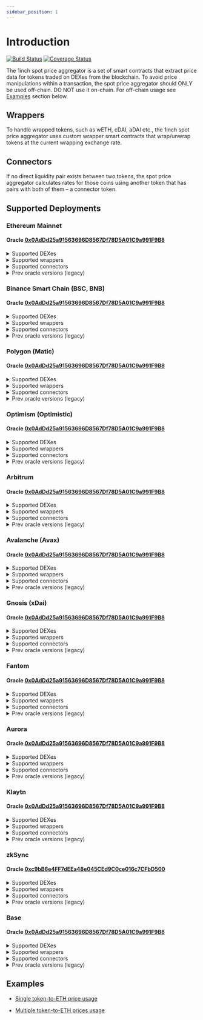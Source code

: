 ```yaml
---
sidebar_position: 1
---
```


# Introduction

[![Build Status](https://github.com/1inch/spot-price-aggregator/actions/workflows/test.yml/badge.svg)](https://github.com/1inch/spot-price-aggregator/actions)
[![Coverage Status](https://codecov.io/gh/1inch/spot-price-aggregator/branch/master/graph/badge.svg?token=6V7609YJ1Q)](https://codecov.io/gh/1inch/spot-price-aggregator)

The 1inch spot price aggregator is a set of smart contracts that extract price data for tokens traded on DEXes from the blockchain. To avoid price manipulations within a transaction, the spot price aggregator should ONLY be used off-chain. DO NOT use it on-chain. For off-chain usage see [Examples](#examples) section below.

## Wrappers

To handle wrapped tokens, such as wETH, cDAI, aDAI etc., the 1inch spot price aggregator uses custom wrapper smart contracts that wrap/unwrap tokens at the current wrapping exchange rate. 

## Connectors

If no direct liquidity pair exists between two tokens, the spot price aggregator calculates rates for those coins using another token that has pairs with both of them – a connector token.

## Supported Deployments

### Ethereum Mainnet

#### Oracle [0x0AdDd25a91563696D8567Df78D5A01C9a991F9B8](https://etherscan.io/address/0x0AdDd25a91563696D8567Df78D5A01C9a991F9B8)

<details><summary>Supported DEXes</summary>

   * Chainlink - [0x8606321723D9cA7db708A8b12DAd0A8a83f2F3bD](https://etherscan.io/address/0x8606321723D9cA7db708A8b12DAd0A8a83f2F3bD)
   * KyberDMM - [0xE2d0e58302d03F703BD3c5EC2899F4e1af65E18c](https://etherscan.io/address/0xE2d0e58302d03F703BD3c5EC2899F4e1af65E18c)
   * Mooniswap - [0x5F6a6428756CfAF96584286Ef9f7411621196f3A](https://etherscan.io/address/0x5F6a6428756CfAF96584286Ef9f7411621196f3A)
   * Synthetix - [0xb7EF687B322910f3315F91f9F4B9b4B77219ddb4](https://etherscan.io/address/0xb7EF687B322910f3315F91f9F4B9b4B77219ddb4)
   * Uniswap - [0xAdF7CC69626eB6F03F4F613832C84Cf62586A6Bb](https://etherscan.io/address/0xAdF7CC69626eB6F03F4F613832C84Cf62586A6Bb)
   * Equalizer - [0xEBA383DA9FCe0Ea0acB59A185A73D48dC089c73F](https://etherscan.io/address/0xEBA383DA9FCe0Ea0acB59A185A73D48dC089c73F)
   * ShibaSwap - [0x0fE8bD9CB73ADC66561330B648a8fC62b4F58943](https://etherscan.io/address/0x0fE8bD9CB73ADC66561330B648a8fC62b4F58943)
   * SushiSwap - [0x2A45d538f460DDBEeA3a899b0674dA3DFE318faa](https://etherscan.io/address/0x2A45d538f460DDBEeA3a899b0674dA3DFE318faa)
   * UniswapV2 - [0xA21E47477DE9BbcDC962ee18a5E7D339c5a16D28](https://etherscan.io/address/0xA21E47477DE9BbcDC962ee18a5E7D339c5a16D28)
   * UniswapV3 - [0xE85B42805e046D1933EB8e1C543C4da4E5e8fFa3](https://etherscan.io/address/0xE85B42805e046D1933EB8e1C543C4da4E5e8fFa3)
   * Curve - [0x7eE5d607597598e9d642b264b7Ac2703b92Acf9B](https://etherscan.io/address/0x7eE5d607597598e9d642b264b7Ac2703b92Acf9B)
   * Pancake 3 - [0xB4039b37d09772801a51764537c167445f52F48b](https://etherscan.io/address/0xB4039b37d09772801a51764537c167445f52F48b)
   * Dodo - [0x0A7c4d89e1629f189Eb12dd716B178d1b90D9f66](https://etherscan.io/address/0x0A7c4d89e1629f189Eb12dd716B178d1b90D9f66)
   * DodoV2 - [0x03aA019F3B78110e030c34e9fA98047A1f62859A](https://etherscan.io/address/0x03aA019F3B78110e030c34e9fA98047A1f62859A)
   
</details>

<details><summary>Supported wrappers</summary>

   * WETH - [0x2b36053EB3BC1D68f51Bb7916D1503D1556f3ffc](https://etherscan.io/address/0x2b36053EB3BC1D68f51Bb7916D1503D1556f3ffc)
   * AaveV1 - [0x8C00a411Fe8983525F82CFCe34fe4B092d9E525d](https://etherscan.io/address/0x8C00a411Fe8983525F82CFCe34fe4B092d9E525d)
   * AaveV2 - [0x06cC74503B6d1eB6D4d6Bc402f48fC07b804105f](https://etherscan.io/address/0x06cC74503B6d1eB6D4d6Bc402f48fC07b804105f)
   * AaveV3 - [0x0c8fc7a71C28c768FDC1f7d75835229beBEB1573](https://etherscan.io/address/0x0c8fc7a71C28c768FDC1f7d75835229beBEB1573)
   * StataTokens (AaveV3) - [0x1A75DF59f464a70Cc8f7383983852FF72e5F5167](https://etherscan.io/address/0x1A75DF59f464a70Cc8f7383983852FF72e5F5167)
   * Compound - [0x7C327E1Ee66d4cF7F4053387241351FDc95A0c04](https://etherscan.io/address/0x7C327E1Ee66d4cF7F4053387241351FDc95A0c04)
   * CompoundV3 - [0xd24222B521337DABE4f1e56d351818fbf26905eD](https://etherscan.io/address/0xd24222B521337DABE4f1e56d351818fbf26905eD)
   * YVault - [0x9FF110f132d988bfa9bC6a21851Da1aF3aC6EaF8](https://etherscan.io/address/0x9FF110f132d988bfa9bC6a21851Da1aF3aC6EaF8)
   * stETH - [0x26daCf7E879b18FE658326ddD3ABC0D6910B3E9F](https://etherscan.io/address/0x26daCf7E879b18FE658326ddD3ABC0D6910B3E9F)
   * wstETH - [0x37eB78fE793E89353e46AEe73E299985C3B8d334](https://etherscan.io/address/0x37eB78fE793E89353e46AEe73E299985C3B8d334)
   * sDAI - [0xF07317368A4B061dadB8C8239cbfCfd4808B76ce](https://etherscan.io/address/0xF07317368A4B061dadB8C8239cbfCfd4808B76ce)
   * CHAI - [0x6fE4926a0fCc78ab764b39f2738e1Dea145d7AC0](https://etherscan.io/address/0x6fE4926a0fCc78ab764b39f2738e1Dea145d7AC0)
   
</details>

<details><summary>Supported connectors</summary>

   * ETH - [0x0000000000000000000000000000000000000000](https://etherscan.io/address/0x0000000000000000000000000000000000000000)
   * WETH - [0xC02aaA39b223FE8D0A0e5C4F27eAD9083C756Cc2](https://etherscan.io/address/0xC02aaA39b223FE8D0A0e5C4F27eAD9083C756Cc2)
   * USDC - [0xA0b86991c6218b36c1d19D4a2e9Eb0cE3606eB48](https://etherscan.io/address/0xA0b86991c6218b36c1d19D4a2e9Eb0cE3606eB48)
   * DAI - [0x6B175474E89094C44Da98b954EedeAC495271d0F](https://etherscan.io/address/0x6B175474E89094C44Da98b954EedeAC495271d0F)
   * USDT - [0xdAC17F958D2ee523a2206206994597C13D831ec7](https://etherscan.io/address/0xdAC17F958D2ee523a2206206994597C13D831ec7)
   * NONE - [0xFFfFfFffFFfffFFfFFfFFFFFffFFFffffFfFFFfF](https://etherscan.io/address/0xFFfFfFffFFfffFFfFFfFFFFFffFFFffffFfFFFfF)
   * WBTC - [0x2260FAC5E5542a773Aa44fBCfeDf7C193bc2C599](https://etherscan.io/address/0x2260FAC5E5542a773Aa44fBCfeDf7C193bc2C599)
   * 3CRV - [0x6c3F90f043a72FA612cbac8115EE7e52BDe6E490](https://etherscan.io/address/0x6c3F90f043a72FA612cbac8115EE7e52BDe6E490)

</details>

<details><summary>Prev oracle versions (legacy)</summary>

   * May-28-2021 - [0x07D91f5fb9Bf7798734C3f606dB065549F6893bb](https://etherscan.io/address/0x07D91f5fb9Bf7798734C3f606dB065549F6893bb)
   * Apr-07-2023 - [0x3E1Fe1Bd5a5560972bFa2D393b9aC18aF279fF56](https://etherscan.io/address/0x3E1Fe1Bd5a5560972bFa2D393b9aC18aF279fF56)
   * Jul-13-2023 - [0x52cbE0f49CcdD4Dc6E9C13BAb024EABD2842045B](https://etherscan.io/address/0x52cbE0f49CcdD4Dc6E9C13BAb024EABD2842045B)

</details>

### Binance Smart Chain (BSC, BNB)

#### Oracle [0x0AdDd25a91563696D8567Df78D5A01C9a991F9B8](https://bscscan.com/address/0x0AdDd25a91563696D8567Df78D5A01C9a991F9B8)

<details><summary>Supported DEXes</summary>

   * ApeSwap - [0xeD55d76Bb48E042a177d1E21AffBe1B72d0c7dB0](https://bscscan.com/address/0xeD55d76Bb48E042a177d1E21AffBe1B72d0c7dB0)
   * BakerySwap - [0x82b6B75F5fEabbfD370D45daCEFae3D5c06099DA](https://bscscan.com/address/0x82b6B75F5fEabbfD370D45daCEFae3D5c06099DA)
   * BSCswap - [0xD4eFb5998DFBDFB791182fb610D0061136E9DB50](https://bscscan.com/address/0xD4eFb5998DFBDFB791182fb610D0061136E9DB50)
   * Demax - [0x7bdc6954e1c7869B4147A320d589689F628E9921](https://bscscan.com/address/0x7bdc6954e1c7869B4147A320d589689F628E9921)
   * KyberDMM - [0xE2d0e58302d03F703BD3c5EC2899F4e1af65E18c](https://bscscan.com/address/0xE2d0e58302d03F703BD3c5EC2899F4e1af65E18c)
   * Mooniswap - [0x5F6a6428756CfAF96584286Ef9f7411621196f3A](https://bscscan.com/address/0x5F6a6428756CfAF96584286Ef9f7411621196f3A)
   * Pancake 1 - [0x1b947aF8b3dd6aa96F8726cd92c894D0Ba6367a3](https://bscscan.com/address/0x1b947aF8b3dd6aa96F8726cd92c894D0Ba6367a3)
   * Pancake 2 - [0xB9fa95a38D50c5Bad1eA2b4E85e106Fe886cCb3A](https://bscscan.com/address/0xB9fa95a38D50c5Bad1eA2b4E85e106Fe886cCb3A)
   * Pancake 3 - [0xB4039b37d09772801a51764537c167445f52F48b](https://bscscan.com/address/0xB4039b37d09772801a51764537c167445f52F48b)
   * Thugswap - [0x7bBc0156c31A19097eEd6B636AA2F4AB8A31BFD9](https://bscscan.com/address/0x7bBc0156c31A19097eEd6B636AA2F4AB8A31BFD9)
   * UniswapV2 - [0x4C5B9573dE7660c097F1a21050038378CD691066](https://bscscan.com/address/0x4C5B9573dE7660c097F1a21050038378CD691066)
   
</details>

<details><summary>Supported wrappers</summary>

   * AaveV3 - [0x0c8fc7a71C28c768FDC1f7d75835229beBEB1573](https://bscscan.com/address/0x0c8fc7a71C28c768FDC1f7d75835229beBEB1573)
   * StataTokens (AaveV3) - [0x1A75DF59f464a70Cc8f7383983852FF72e5F5167](https://bscscan.com/address/0x1A75DF59f464a70Cc8f7383983852FF72e5F5167)
   * Venus - [0x11DEE30E710B8d4a8630392781Cc3c0046365d4c](https://bscscan.com/address/0x11DEE30E710B8d4a8630392781Cc3c0046365d4c)
   * WBNB - [0x54431918cec22932fcf97e54769f4e00f646690f](https://bscscan.com/address/0x54431918cec22932fcf97e54769f4e00f646690f)
   
</details>

<details><summary>Supported connectors</summary>

   * NONE - [0xFFfFfFffFFfffFFfFFfFFFFFffFFFffffFfFFFfF](https://bscscan.com/address/0xFFfFfFffFFfffFFfFFfFFFFFffFFFffffFfFFFfF)
   * WBNB - [0xbb4CdB9CBd36B01bD1cBaEBF2De08d9173bc095c](https://bscscan.com/address/0xbb4CdB9CBd36B01bD1cBaEBF2De08d9173bc095c)
   * DAI - [0x1AF3F329e8BE154074D8769D1FFa4eE058B1DBc3](https://bscscan.com/address/0x1AF3F329e8BE154074D8769D1FFa4eE058B1DBc3)
   * ETH - [0x2170Ed0880ac9A755fd29B2688956BD959F933F8](https://bscscan.com/address/0x2170Ed0880ac9A755fd29B2688956BD959F933F8)
   * USDC - [0x8AC76a51cc950d9822D68b83fE1Ad97B32Cd580d](https://bscscan.com/address/0x8AC76a51cc950d9822D68b83fE1Ad97B32Cd580d)
   * BSC-USD - [0x55d398326f99059fF775485246999027B3197955](https://bscscan.com/address/0x55d398326f99059fF775485246999027B3197955)
   * BUSD - [0xe9e7CEA3DedcA5984780Bafc599bD69ADd087D56](https://bscscan.com/address/0xe9e7CEA3DedcA5984780Bafc599bD69ADd087D56)
   * 1INCH - [0x111111111117dC0aa78b770fA6A738034120C302](https://bscscan.com/address/0x111111111117dC0aa78b770fA6A738034120C302)

</details>

<details><summary>Prev oracle versions (legacy)</summary>

   * May-28-2021 - [0xfbD61B037C325b959c0F6A7e69D8f37770C2c550](https://bscscan.com/address/0xfbD61B037C325b959c0F6A7e69D8f37770C2c550)
   * Apr-06-2023 - [0x27950ecAeBB4462e18e8041AAF6Ea13cA47Af001](https://bscscan.com/address/0x27950ecAeBB4462e18e8041AAF6Ea13cA47Af001)
   * Jul-13-2023 - [0x52cbE0f49CcdD4Dc6E9C13BAb024EABD2842045B](https://bscscan.com/address/0x52cbE0f49CcdD4Dc6E9C13BAb024EABD2842045B)

</details>

### Polygon (Matic)

#### Oracle [0x0AdDd25a91563696D8567Df78D5A01C9a991F9B8](https://polygonscan.com/address/0x0AdDd25a91563696D8567Df78D5A01C9a991F9B8)

<details><summary>Supported DEXes</summary>

   * QuickSwap - [0xeec05e0D8F7D3f56CECE2026Feaf41b09B423790](https://polygonscan.com/address/0xeec05e0D8F7D3f56CECE2026Feaf41b09B423790)
   * ComethSwap - [0x11BFd590f592457b65Eb85327F5938141f61878a](https://polygonscan.com/address/0x11BFd590f592457b65Eb85327F5938141f61878a)
   * DFYN - [0xeD55d76Bb48E042a177d1E21AffBe1B72d0c7dB0](https://polygonscan.com/address/0xeD55d76Bb48E042a177d1E21AffBe1B72d0c7dB0)
   * SushiSwap - [0x2A45d538f460DDBEeA3a899b0674dA3DFE318faa](https://polygonscan.com/address/0x2A45d538f460DDBEeA3a899b0674dA3DFE318faa)
   * UniswapV2 - [0x4C5B9573dE7660c097F1a21050038378CD691066](https://polygonscan.com/address/0x4C5B9573dE7660c097F1a21050038378CD691066)
   * UniswapV3 - [0xE85B42805e046D1933EB8e1C543C4da4E5e8fFa3](https://polygonscan.com/address/0xE85B42805e046D1933EB8e1C543C4da4E5e8fFa3)
   * Curve - [0x0bA0D1B119d8a8E193e2802c2C7Ef1BDfAdddc49](https://polygonscan.com/address/0x0bA0D1B119d8a8E193e2802c2C7Ef1BDfAdddc49)

</details>

<details><summary>Supported wrappers</summary>

   * WMATIC - [0xA0446D8804611944F1B527eCD37d7dcbE442caba](https://polygonscan.com/address/0xA0446D8804611944F1B527eCD37d7dcbE442caba)
   * AaveV2 - [0x138CE40d675F9a23E4D6127A8600308Cf7A93381](https://polygonscan.com/address/0x138CE40d675F9a23E4D6127A8600308Cf7A93381)
   * AaveV3 - [0x0c8fc7a71C28c768FDC1f7d75835229beBEB1573](https://polygonscan.com/address/0x0c8fc7a71C28c768FDC1f7d75835229beBEB1573)
   * StataTokens (AaveV3) - [0x1A75DF59f464a70Cc8f7383983852FF72e5F5167](https://polygonscan.com/address/0x1A75DF59f464a70Cc8f7383983852FF72e5F5167)
   * CompoundV3 - [0xAc63D130525c251EbB24E010c2959a98c80B993a](https://polygonscan.com/address/0xAc63D130525c251EbB24E010c2959a98c80B993a)
   
</details>

<details><summary>Supported connectors</summary>

   * MATIC - [0x0000000000000000000000000000000000000000](https://polygonscan.com/address/0x0000000000000000000000000000000000000000)
   * NONE - [0xFFfFfFffFFfffFFfFFfFFFFFffFFFffffFfFFFfF](https://polygonscan.com/address/0xFFfFfFffFFfffFFfFFfFFFFFffFFFffffFfFFFfF)
   * WMATIC - [0x0d500B1d8E8eF31E21C99d1Db9A6444d3ADf1270](https://polygonscan.com/address/0x0d500B1d8E8eF31E21C99d1Db9A6444d3ADf1270)
   * USDC - [0x2791Bca1f2de4661ED88A30C99A7a9449Aa84174](https://polygonscan.com/address/0x2791Bca1f2de4661ED88A30C99A7a9449Aa84174)
   * WETH - [0x7ceB23fD6bC0adD59E62ac25578270cFf1b9f619](https://polygonscan.com/address/0x7ceB23fD6bC0adD59E62ac25578270cFf1b9f619)

</details>

<details><summary>Prev oracle versions (legacy)</summary>

   * May-28-2021 - [0x7F069df72b7A39bCE9806e3AfaF579E54D8CF2b9](https://polygonscan.com/address/0x7F069df72b7A39bCE9806e3AfaF579E54D8CF2b9)
   * Apr-05-2023 - [0xf023D71EfB08339EA28F0C186AE130c74D44C58c](https://polygonscan.com/address/0xf023D71EfB08339EA28F0C186AE130c74D44C58c)
   * Jul-13-2023 - [0x52cbE0f49CcdD4Dc6E9C13BAb024EABD2842045B](https://polygonscan.com/address/0x52cbE0f49CcdD4Dc6E9C13BAb024EABD2842045B)

</details>

### Optimism (Optimistic)

#### Oracle [0x0AdDd25a91563696D8567Df78D5A01C9a991F9B8](https://optimistic.etherscan.io/address/0x0AdDd25a91563696D8567Df78D5A01C9a991F9B8)

<details><summary>Supported DEXes</summary>

   * UniswapV2 - [0x4C5B9573dE7660c097F1a21050038378CD691066](https://optimistic.etherscan.io/address/0x4C5B9573dE7660c097F1a21050038378CD691066)
   * UniswapV3 - [0xE85B42805e046D1933EB8e1C543C4da4E5e8fFa3](https://optimistic.etherscan.io/address/0xE85B42805e046D1933EB8e1C543C4da4E5e8fFa3)
   * Velodrome Finance - [0x52a8193C7f42b75F27e4ce96f8ddBA7e854453Ef](https://optimistic.etherscan.io/address/0x52a8193C7f42b75F27e4ce96f8ddBA7e854453Ef)
   * VelodromeV2 - [0xD4eFb5998DFBDFB791182fb610D0061136E9DB50](https://optimistic.etherscan.io/address/0xD4eFb5998DFBDFB791182fb610D0061136E9DB50)
   * Synthetix - [0xb7EF687B322910f3315F91f9F4B9b4B77219ddb4](https://optimistic.etherscan.io/address/0xb7EF687B322910f3315F91f9F4B9b4B77219ddb4)
   * Slipstream - [0xeD55d76Bb48E042a177d1E21AffBe1B72d0c7dB0](https://optimistic.etherscan.io/address/0xeD55d76Bb48E042a177d1E21AffBe1B72d0c7dB0)
   * Curve - [0x0bA0D1B119d8a8E193e2802c2C7Ef1BDfAdddc49](https://optimistic.etherscan.io/address/0x0bA0D1B119d8a8E193e2802c2C7Ef1BDfAdddc49)

</details>

<details><summary>Supported wrappers</summary>

   * AaveV3 - [0x0c8fc7a71C28c768FDC1f7d75835229beBEB1573](https://optimistic.etherscan.io/address/0x0c8fc7a71C28c768FDC1f7d75835229beBEB1573)
   * StataTokens (AaveV3) - [0x1A75DF59f464a70Cc8f7383983852FF72e5F5167](https://optimistic.etherscan.io/address/0x1A75DF59f464a70Cc8f7383983852FF72e5F5167)
   * // todo: add BaseCoinWrapper
   
</details>

<details><summary>Supported connectors</summary>

   * NONE - [0xFFfFfFffFFfffFFfFFfFFFFFffFFFffffFfFFFfF](https://optimistic.etherscan.io/address/0xFFfFfFffFFfffFFfFFfFFFFFffFFFffffFfFFFfF)
   * WETH - [0x4200000000000000000000000000000000000006](https://optimistic.etherscan.io/address/0x4200000000000000000000000000000000000006)
   * USDC.e - [0x7F5c764cBc14f9669B88837ca1490cCa17c31607](https://optimistic.etherscan.io/address/0x7F5c764cBc14f9669B88837ca1490cCa17c31607)
   * USDC - [0x0b2C639c533813f4Aa9D7837CAf62653d097Ff85](https://optimistic.etherscan.io/address/0x0b2C639c533813f4Aa9D7837CAf62653d097Ff85)
   * USDT - [0x94b008aA00579c1307B0EF2c499aD98a8ce58e58](https://optimistic.etherscan.io/address/0x94b008aA00579c1307B0EF2c499aD98a8ce58e58)
   * DAI - [0xDA10009cBd5D07dd0CeCc66161FC93D7c9000da1](https://optimistic.etherscan.io/address/0xDA10009cBd5D07dd0CeCc66161FC93D7c9000da1)
   * WBTC - [0x68f180fcCe6836688e9084f035309E29Bf0A2095](https://optimistic.etherscan.io/address/0x68f180fcCe6836688e9084f035309E29Bf0A2095)
   * OP - [0x4200000000000000000000000000000000000042](https://optimistic.etherscan.io/address/0x4200000000000000000000000000000000000042)

</details>

<details><summary>Prev oracle versions (legacy)</summary>

   * May-28-2021 - [0x11DEE30E710B8d4a8630392781Cc3c0046365d4c](https://optimistic.etherscan.io/address/0x11DEE30E710B8d4a8630392781Cc3c0046365d4c)
   * Apr-06-2023 - [0x59Bc892E1832aE86C268fC21a91fE940830a52b0](https://optimistic.etherscan.io/address/0x59Bc892E1832aE86C268fC21a91fE940830a52b0)
   * Jul-13-2023 - [0x52cbE0f49CcdD4Dc6E9C13BAb024EABD2842045B](https://optimistic.etherscan.io/address/0x52cbE0f49CcdD4Dc6E9C13BAb024EABD2842045B)

</details>

### Arbitrum

#### Oracle [0x0AdDd25a91563696D8567Df78D5A01C9a991F9B8](https://arbiscan.io/address/0x0AdDd25a91563696D8567Df78D5A01C9a991F9B8)

<details><summary>Supported DEXes</summary>

   * DXswap - [0xc197Ab9d47206dAf739a47AC75D0833fD2b0f87F](https://arbiscan.io/address/0xc197Ab9d47206dAf739a47AC75D0833fD2b0f87F)
   * SushiSwap - [0x2A45d538f460DDBEeA3a899b0674dA3DFE318faa](https://arbiscan.io/address/0x2A45d538f460DDBEeA3a899b0674dA3DFE318faa)
   * UniswapV2 - [0x4C5B9573dE7660c097F1a21050038378CD691066](https://arbiscan.io/address/0x4C5B9573dE7660c097F1a21050038378CD691066)
   * UniswapV3 - [0xE85B42805e046D1933EB8e1C543C4da4E5e8fFa3](https://arbiscan.io/address/0xE85B42805e046D1933EB8e1C543C4da4E5e8fFa3)
   * Curve - [0x0bA0D1B119d8a8E193e2802c2C7Ef1BDfAdddc49](https://arbiscan.io/address/0x0bA0D1B119d8a8E193e2802c2C7Ef1BDfAdddc49)

</details>

<details><summary>Supported wrappers</summary>

   * WETH - [0x0F85A912448279111694F4Ba4F85dC641c54b594](https://arbiscan.io/address/0x0F85A912448279111694F4Ba4F85dC641c54b594)
   * AaveV3 - [0x0c8fc7a71C28c768FDC1f7d75835229beBEB1573](https://arbiscan.io/address/0x0c8fc7a71C28c768FDC1f7d75835229beBEB1573)
   * StataTokens (AaveV3) - [0x1A75DF59f464a70Cc8f7383983852FF72e5F5167](https://arbiscan.io/address/0x1A75DF59f464a70Cc8f7383983852FF72e5F5167)
   * CompoundV3 - [0x04098C93b15E5Cbb5A49651f20218C85F202Cd27](https://arbiscan.io/address/0x04098C93b15E5Cbb5A49651f20218C85F202Cd27)
   
</details>

<details><summary>Supported connectors</summary>

   * NONE - [0xFFfFfFffFFfffFFfFFfFFFFFffFFFffffFfFFFfF](https://arbiscan.io/address/0xFFfFfFffFFfffFFfFFfFFFFFffFFFffffFfFFFfF)
   * ETH - [0x0000000000000000000000000000000000000000](https://arbiscan.io/address/0x0000000000000000000000000000000000000000)
   * WETH - [0x82aF49447D8a07e3bd95BD0d56f35241523fBab1](https://arbiscan.io/address/0x82aF49447D8a07e3bd95BD0d56f35241523fBab1)

</details>

<details><summary>Prev oracle versions (legacy)</summary>

   * Sep-14-2021 - [0x735247fb0a604c0adC6cab38ACE16D0DbA31295F](https://arbiscan.io/address/0x735247fb0a604c0adC6cab38ACE16D0DbA31295F)
   * Apr-03-2023 - [0x59Bc892E1832aE86C268fC21a91fE940830a52b0](https://arbiscan.io/address/0x59Bc892E1832aE86C268fC21a91fE940830a52b0)
   * Jul-13-2023 - [0x52cbE0f49CcdD4Dc6E9C13BAb024EABD2842045B](https://arbiscan.io/address/0x52cbE0f49CcdD4Dc6E9C13BAb024EABD2842045B)

</details>

### Avalanche (Avax)

#### Oracle [0x0AdDd25a91563696D8567Df78D5A01C9a991F9B8](https://snowtrace.io/address/0x0AdDd25a91563696D8567Df78D5A01C9a991F9B8)

<details><summary>Supported DEXes</summary>

   * Joe - [0xc197Ab9d47206dAf739a47AC75D0833fD2b0f87F](https://snowtrace.io/address/0xc197Ab9d47206dAf739a47AC75D0833fD2b0f87F)
   * Pangolin - [0xE93293A6088d3a8abDDf62e6CA1A085Cec97D06F](https://snowtrace.io/address/0xE93293A6088d3a8abDDf62e6CA1A085Cec97D06F)
   * SushiSwap - [0x2A45d538f460DDBEeA3a899b0674dA3DFE318faa](https://snowtrace.io/address/0x2A45d538f460DDBEeA3a899b0674dA3DFE318faa)
   * UniswapV2 = [0x4C5B9573dE7660c097F1a21050038378CD691066](https://snowtrace.io/address/0x4C5B9573dE7660c097F1a21050038378CD691066)
   * Curve - [0x715C0357F8F29FB7a71acDcaeFdde2B964824B23](https://snowtrace.io/address/0x715C0357F8F29FB7a71acDcaeFdde2B964824B23)

</details>

<details><summary>Supported wrappers</summary>

   * WAVAX - [0x046605839c01C54921f4aA1AAa245E88227707D8](https://snowtrace.io/address/0x046605839c01C54921f4aA1AAa245E88227707D8)
   * AaveV2 - [0x8Aa57827C3D147E39F1058517939461538D9C56A](https://snowtrace.io/address/0x8Aa57827C3D147E39F1058517939461538D9C56A)
   * AaveV3 - [0x0c8fc7a71C28c768FDC1f7d75835229beBEB1573](https://snowtrace.io/address/0x0c8fc7a71C28c768FDC1f7d75835229beBEB1573)
   * StataTokens (AaveV3) - [0x1A75DF59f464a70Cc8f7383983852FF72e5F5167](https://snowtrace.io/address/0x1A75DF59f464a70Cc8f7383983852FF72e5F5167)
   
</details>

<details><summary>Supported connectors</summary>

   * NONE - [0xFFfFfFffFFfffFFfFFfFFFFFffFFFffffFfFFFfF](https://arbiscan.io/address/0xFFfFfFffFFfffFFfFFfFFFFFffFFFffffFfFFFfF)
   * AVAX - [0x0000000000000000000000000000000000000000](https://arbiscan.io/address/0x0000000000000000000000000000000000000000)
   * WAVAX - [0xB31f66AA3C1e785363F0875A1B74E27b85FD66c7](https://snowtrace.io/address/0xB31f66AA3C1e785363F0875A1B74E27b85FD66c7)
   * WETH.e - [0x49D5c2BdFfac6CE2BFdB6640F4F80f226bc10bAB](https://snowtrace.io/address/0x49D5c2BdFfac6CE2BFdB6640F4F80f226bc10bAB)
   * USDT.e - [0xc7198437980c041c805A1EDcbA50c1Ce5db95118](https://snowtrace.io/address/0xc7198437980c041c805A1EDcbA50c1Ce5db95118)
   * WBTC.e - [0x50b7545627a5162F82A992c33b87aDc75187B218](https://snowtrace.io/address/0x50b7545627a5162F82A992c33b87aDc75187B218)
   * USDC.e - [0xA7D7079b0FEaD91F3e65f86E8915Cb59c1a4C664](https://snowtrace.io/address/0xA7D7079b0FEaD91F3e65f86E8915Cb59c1a4C664)
   * USDC - [0xB97EF9Ef8734C71904D8002F8b6Bc66Dd9c48a6E](https://snowtrace.io/address/0xB97EF9Ef8734C71904D8002F8b6Bc66Dd9c48a6E)

</details>

<details><summary>Prev oracle versions (legacy)</summary>

   * Dec-23-2021 - [0xBd0c7AaF0bF082712EbE919a9dD94b2d978f79A9](https://snowtrace.io/address/0xBd0c7AaF0bF082712EbE919a9dD94b2d978f79A9)
   * Apr-03-2023 - [0xf023D71EfB08339EA28F0C186AE130c74D44C58c](https://snowtrace.io/address/0xf023D71EfB08339EA28F0C186AE130c74D44C58c)
   * Jul-13-2023 - [0x52cbE0f49CcdD4Dc6E9C13BAb024EABD2842045B](https://snowtrace.io/address/0x52cbE0f49CcdD4Dc6E9C13BAb024EABD2842045B)

</details>

### Gnosis (xDai)

#### Oracle [0x0AdDd25a91563696D8567Df78D5A01C9a991F9B8](https://gnosisscan.io/address/0x0AdDd25a91563696D8567Df78D5A01C9a991F9B8)

<details><summary>Supported DEXes</summary>

   * Honeyswap - [0xE93293A6088d3a8abDDf62e6CA1A085Cec97D06F](https://gnosisscan.io/address/0xE93293A6088d3a8abDDf62e6CA1A085Cec97D06F)
   * Levinswap - [0x52a8193C7f42b75F27e4ce96f8ddBA7e854453Ef](https://gnosisscan.io/address/0x52a8193C7f42b75F27e4ce96f8ddBA7e854453Ef)
   * Swapr - [0x27950ecAeBB4462e18e8041AAF6Ea13cA47Af001](https://gnosisscan.io/address/0x27950ecAeBB4462e18e8041AAF6Ea13cA47Af001)
   * SushiSwap - [0x2A45d538f460DDBEeA3a899b0674dA3DFE318faa](https://gnosisscan.io/address/0x2A45d538f460DDBEeA3a899b0674dA3DFE318faa)
   * Curve - [0x587D67870CF6e733F2Ac101eD83675d6C01Ae127](https://gnosisscan.io/address/0x587D67870CF6e733F2Ac101eD83675d6C01Ae127)
   
</details>

<details><summary>Supported wrappers</summary>

   * WXDAI - [0xB89A664FdAf504CDc7826B97Ba6e522d9b78dbE7](https://gnosisscan.io/address/0xB89A664FdAf504CDc7826B97Ba6e522d9b78dbE7)
   * AaveV3 - [0x0c8fc7a71C28c768FDC1f7d75835229beBEB1573](https://gnosisscan.io/address/0x0c8fc7a71C28c768FDC1f7d75835229beBEB1573)
   * StataTokens (AaveV3) - [0x1A75DF59f464a70Cc8f7383983852FF72e5F5167](https://gnosisscan.io/address/0x1A75DF59f464a70Cc8f7383983852FF72e5F5167)
   
</details>

<details><summary>Supported connectors</summary>

   * XDAI - [0x0000000000000000000000000000000000000000](https://gnosisscan.io/address/0x0000000000000000000000000000000000000000)
   * WXDAI - [0xe91D153E0b41518A2Ce8Dd3D7944Fa863463a97d](https://gnosisscan.io/address/0xe91D153E0b41518A2Ce8Dd3D7944Fa863463a97d)
   * NONE - [0xFFfFfFffFFfffFFfFFfFFFFFffFFFffffFfFFFfF](https://gnosisscan.io/address/0xFFfFfFffFFfffFFfFFfFFFFFffFFFffffFfFFFfF)
   * WETH - [0x6A023CCd1ff6F2045C3309768eAd9E68F978f6e1](https://gnosisscan.io/address/0x6A023CCd1ff6F2045C3309768eAd9E68F978f6e1)
   * HNY - [0x71850b7E9Ee3f13Ab46d67167341E4bDc905Eef9](https://gnosisscan.io/address/0x71850b7E9Ee3f13Ab46d67167341E4bDc905Eef9)
   * USDC - [0xDDAfbb505ad214D7b80b1f830fcCc89B60fb7A83](https://gnosisscan.io/address/0xDDAfbb505ad214D7b80b1f830fcCc89B60fb7A83)
   * USDT - [0x4ECaBa5870353805a9F068101A40E0f32ed605C6](https://gnosisscan.io/address/0x4ECaBa5870353805a9F068101A40E0f32ed605C6)

</details>

<details><summary>Prev oracle versions (legacy)</summary>

   * Dec-23-2021 - [0x142DB045195CEcaBe415161e1dF1CF0337A4d02E](https://blockscout.com/xdai/mainnet/address/0x142DB045195CEcaBe415161e1dF1CF0337A4d02E)
   * Apr-06-2023 - [0x3Ce81621e674Db129033548CbB9FF31AEDCc1BF6](https://gnosisscan.io/address/0x3Ce81621e674Db129033548CbB9FF31AEDCc1BF6)
   * Jul-13-2023 - [0x52cbE0f49CcdD4Dc6E9C13BAb024EABD2842045B](https://gnosisscan.io/address/0x52cbE0f49CcdD4Dc6E9C13BAb024EABD2842045B)

</details>

### Fantom

#### Oracle [0x0AdDd25a91563696D8567Df78D5A01C9a991F9B8](https://ftmscan.com/address/0x0AdDd25a91563696D8567Df78D5A01C9a991F9B8)

<details><summary>Supported DEXes</summary>

   * Solidex - [0x3Ce81621e674Db129033548CbB9FF31AEDCc1BF6](https://ftmscan.com/address/0x3Ce81621e674Db129033548CbB9FF31AEDCc1BF6)
   * SpiritSwap - [0xc197Ab9d47206dAf739a47AC75D0833fD2b0f87F](https://ftmscan.com/address/0xc197Ab9d47206dAf739a47AC75D0833fD2b0f87F)
   * Spooky - [0xE93293A6088d3a8abDDf62e6CA1A085Cec97D06F](https://ftmscan.com/address/0xE93293A6088d3a8abDDf62e6CA1A085Cec97D06F)
   * SushiSwap - [0x2A45d538f460DDBEeA3a899b0674dA3DFE318faa](https://ftmscan.com/address/0x2A45d538f460DDBEeA3a899b0674dA3DFE318faa)
   * Curve - [0x0bA0D1B119d8a8E193e2802c2C7Ef1BDfAdddc49](https://ftmscan.com/address/0x0bA0D1B119d8a8E193e2802c2C7Ef1BDfAdddc49)

</details>

<details><summary>Supported wrappers</summary>

   * WFTM - [0x046605839c01C54921f4aA1AAa245E88227707D8](https://ftmscan.com/address/0x046605839c01C54921f4aA1AAa245E88227707D8)
   * AaveV2 - [0xa0c978c28AB8aEfc95bF58e68A05ce6B9dEAc5A9](https://ftmscan.com/address/0xa0c978c28AB8aEfc95bF58e68A05ce6B9dEAc5A9)
   * AaveV3 - [0x0c8fc7a71C28c768FDC1f7d75835229beBEB1573](https://ftmscan.com/address/0x0c8fc7a71C28c768FDC1f7d75835229beBEB1573)
   * Scream - [0x7d18d5Ba1FA30Da1AD757c57eb643564CA02922D](https://ftmscan.com/address/0x7d18d5Ba1FA30Da1AD757c57eb643564CA02922D)
   
</details>

<details><summary>Supported connectors</summary>

   * NONE - [0xFFfFfFffFFfffFFfFFfFFFFFffFFFffffFfFFFfF](https://ftmscan.com/address/0xFFfFfFffFFfffFFfFFfFFFFFffFFFffffFfFFFfF)
   * FTM - [0x0000000000000000000000000000000000000000](https://ftmscan.com/address/0x0000000000000000000000000000000000000000)
   * WFTM - [0x21be370D5312f44cB42ce377BC9b8a0cEF1A4C83](https://ftmscan.com/address/0x21be370D5312f44cB42ce377BC9b8a0cEF1A4C83)

</details>

<details><summary>Prev oracle versions (legacy)</summary>

   * Mar-21-2022 - [0xE8E598A1041b6fDB13999D275a202847D9b654ca](https://ftmscan.com/address/0xE8E598A1041b6fDB13999D275a202847D9b654ca)
   * Apr-04-2023 - [0xFdCB8fA524f84081988e6065Fc8EF060f2CF0C27](https://ftmscan.com/address/0xFdCB8fA524f84081988e6065Fc8EF060f2CF0C27)
   * Jul-13-2023 - [0x52cbE0f49CcdD4Dc6E9C13BAb024EABD2842045B](https://ftmscan.com/address/0x52cbE0f49CcdD4Dc6E9C13BAb024EABD2842045B)

</details>

### Aurora

#### Oracle [0x0AdDd25a91563696D8567Df78D5A01C9a991F9B8](https://aurorascan.dev/address/0x0AdDd25a91563696D8567Df78D5A01C9a991F9B8)

<details><summary>Supported DEXes</summary>

   * Trisolaris - [0xD4eFb5998DFBDFB791182fb610D0061136E9DB50](https://aurorascan.dev/address/0xD4eFb5998DFBDFB791182fb610D0061136E9DB50)
   * WannaSwap - [0x7bdc6954e1c7869B4147A320d589689F628E9921](https://aurorascan.dev/address/0x7bdc6954e1c7869B4147A320d589689F628E9921)
   * NearPAD - [0x3E1Fe1Bd5a5560972bFa2D393b9aC18aF279fF56](https://aurorascan.dev/address/0x3E1Fe1Bd5a5560972bFa2D393b9aC18aF279fF56)
   * AuroraSwap - [0xd8C7661C2bA6E9732613C15780f9fBBD55d8bf9c](https://aurorascan.dev/address/0xd8C7661C2bA6E9732613C15780f9fBBD55d8bf9c)
   * Dodo - [0x0A7c4d89e1629f189Eb12dd716B178d1b90D9f66](https://aurorascan.dev/address/0x0A7c4d89e1629f189Eb12dd716B178d1b90D9f66)
   * DodoV2 - [0x03aA019F3B78110e030c34e9fA98047A1f62859A](https://aurorascan.dev/address/0x03aA019F3B78110e030c34e9fA98047A1f62859A)
   * Curve - [0x0bA0D1B119d8a8E193e2802c2C7Ef1BDfAdddc49](https://aurorascan.dev/address/0x0bA0D1B119d8a8E193e2802c2C7Ef1BDfAdddc49)

</details>

<details><summary>Supported wrappers</summary>

   * WETH - [0x750c1b699552cAf908D67F5cCFd20A261305328c](https://aurorascan.dev/address/0x750c1b699552cAf908D67F5cCFd20A261305328c)
   * Aurigami - [0xc197Ab9d47206dAf739a47AC75D0833fD2b0f87F](https://aurorascan.dev/address/0xc197Ab9d47206dAf739a47AC75D0833fD2b0f87F)
   * Bastion - [0xCC54299Fc291B261B2bF5552E7F0E5d2F8613E8C](https://aurorascan.dev/address/0xCC54299Fc291B261B2bF5552E7F0E5d2F8613E8C)

</details>

<details><summary>Supported connectors</summary>

   * NONE - [0xFFfFfFffFFfffFFfFFfFFFFFffFFFffffFfFFFfF](https://aurorascan.dev/address/0xFFfFfFffFFfffFFfFFfFFFFFffFFFffffFfFFFfF)
   * ETH - [0x0000000000000000000000000000000000000000](https://aurorascan.dev/address/0x0000000000000000000000000000000000000000)
   * WETH - [0xC9BdeEd33CD01541e1eeD10f90519d2C06Fe3feB](https://aurorascan.dev/address/0xC9BdeEd33CD01541e1eeD10f90519d2C06Fe3feB)
   * NEAR - [0xC42C30aC6Cc15faC9bD938618BcaA1a1FaE8501d](https://aurorascan.dev/address/0xC42C30aC6Cc15faC9bD938618BcaA1a1FaE8501d)

</details>

<details><summary>Prev oracle versions (legacy)</summary>

   * May-26-2022 - [0xE4E0552452e5cC1306A2bF5B2Fd9b1eA19418795](https://aurorascan.dev/address/0xE4E0552452e5cC1306A2bF5B2Fd9b1eA19418795)
   * Mar-31-2023 - [0xeD55d76Bb48E042a177d1E21AffBe1B72d0c7dB0](https://aurorascan.dev/address/0xeD55d76Bb48E042a177d1E21AffBe1B72d0c7dB0)
   * Jul-13-2023 - [0x52cbE0f49CcdD4Dc6E9C13BAb024EABD2842045B](https://aurorascan.dev/address/0x52cbE0f49CcdD4Dc6E9C13BAb024EABD2842045B)

</details>

### Klaytn

#### Oracle [0x0AdDd25a91563696D8567Df78D5A01C9a991F9B8](https://scope.klaytn.com/account/0x0AdDd25a91563696D8567Df78D5A01C9a991F9B8)

<details><summary>Supported DEXes</summary>

   * KlaySwap - [0xf023D71EfB08339EA28F0C186AE130c74D44C58c](https://scope.klaytn.com/account/0xf023D71EfB08339EA28F0C186AE130c74D44C58c)
   * ClaimSwap - [0xFdCB8fA524f84081988e6065Fc8EF060f2CF0C27](https://scope.klaytn.com/account/0xFdCB8fA524f84081988e6065Fc8EF060f2CF0C27)

</details>

<details><summary>Supported wrappers</summary>

   * WKLAY - [0xD9Cc0A957cAC93135596f98c20Fbaca8Bf515909](https://scope.klaytn.com/account/0xD9Cc0A957cAC93135596f98c20Fbaca8Bf515909)
   * Klap - [0x4dFa40FDAA7694676899f8887A45603922609AF4](https://scope.klaytn.com/account/0x4dFa40FDAA7694676899f8887A45603922609AF4)

</details>

<details><summary>Supported connectors</summary>

   * NONE - [0xFFfFfFffFFfffFFfFFfFFFFFffFFFffffFfFFFfF](https://scope.klaytn.com/account/0xFFfFfFffFFfffFFfFFfFFFFFffFFFffffFfFFFfF)
   * KLAY - [0x0000000000000000000000000000000000000000](https://scope.klaytn.com/account/0x0000000000000000000000000000000000000000)
   * WKLAY - [0xe4f05A66Ec68B54A58B17c22107b02e0232cC817](https://scope.klaytn.com/account/0xe4f05A66Ec68B54A58B17c22107b02e0232cC817)

</details>

<details><summary>Prev oracle versions (legacy)</summary>

   * Aug-02-2022 - [0x138CE40d675F9a23E4D6127A8600308Cf7A93381](https://scope.klaytn.com/account/0x138CE40d675F9a23E4D6127A8600308Cf7A93381)
   * Apr-06-2023 - [0x89314d57A8A4E636A00922ac289BC3a9a69C4361](https://scope.klaytn.com/account/0x89314d57A8A4E636A00922ac289BC3a9a69C4361)
   * Jul-13-2023 - [0x52cbE0f49CcdD4Dc6E9C13BAb024EABD2842045B](https://scope.klaytn.com/account/0x52cbE0f49CcdD4Dc6E9C13BAb024EABD2842045B)

</details>

### zkSync

#### Oracle [0xc9bB6e4FF7dEEa48e045CEd9C0ce016c7CFbD500](https://explorer.zksync.io/address/0xc9bB6e4FF7dEEa48e045CEd9C0ce016c7CFbD500)

<details><summary>Supported DEXes</summary>

   * MuteSwitch - [0xE0C1daF04Ca9f65c45bF67E87F6135fcf51ba5D1](https://explorer.zksync.io/address/0xE0C1daF04Ca9f65c45bF67E87F6135fcf51ba5D1)
   * Syncswap - [0x226b15358e2DF022ada190fc3Ac4a32ea26C18c8](https://explorer.zksync.io/address/0x226b15358e2DF022ada190fc3Ac4a32ea26C18c8)

</details>

<details><summary>Supported wrappers</summary>

   * WETH - [0x2D9E7B597b53D98C60A0904DEE7d838042Db9A25](https://explorer.zksync.io/address/0x2D9E7B597b53D98C60A0904DEE7d838042Db9A25)

</details>

<details><summary>Supported connectors</summary>

   * ETH - [0x0000000000000000000000000000000000000000](https://explorer.zksync.io/address/0x0000000000000000000000000000000000000000)
   * NONE - [0xFFfFfFffFFfffFFfFFfFFFFFffFFFffffFfFFFfF](https://explorer.zksync.io/address/0xFFfFfFffFFfffFFfFFfFFFFFffFFFffffFfFFFfF)
   * WETH - [0x5AEa5775959fBC2557Cc8789bC1bf90A239D9a91](https://explorer.zksync.io/address/0x5AEa5775959fBC2557Cc8789bC1bf90A239D9a91)
   * USDC - [0x3355df6D4c9C3035724Fd0e3914dE96A5a83aaf4](https://explorer.zksync.io/address/0x3355df6D4c9C3035724Fd0e3914dE96A5a83aaf4)

</details>

<details><summary>Prev oracle versions (legacy)</summary>

   * Mar-28-2023 - [0x1ec0a5F6dc07E93491426d5aAAc3E2BC505Ef41C](https://explorer.zksync.io/address/0x1ec0a5F6dc07E93491426d5aAAc3E2BC505Ef41C)
   * Jun-05-2023 - [0xEE053a8333B7F804bE050B3D73289C6dbbEB2BFd](https://explorer.zksync.io/address/0xEE053a8333B7F804bE050B3D73289C6dbbEB2BFd)
   * Jul-12-2023 - [0xC762d56614D3411eC6fABD56cb075D904b801613](https://explorer.zksync.io/address/0xC762d56614D3411eC6fABD56cb075D904b801613)

</details>

### Base

#### Oracle [0x0AdDd25a91563696D8567Df78D5A01C9a991F9B8](https://basescan.org/address/0x0AdDd25a91563696D8567Df78D5A01C9a991F9B8)

<details><summary>Supported DEXes</summary>

   * BaseSwap - [0xb57CdEC62Df2AA93AC4C2449Eb50eB4d2f264f3e](https://basescan.org/address/0xb57CdEC62Df2AA93AC4C2449Eb50eB4d2f264f3e)
   * RocketSwap - [0x3EB7BFE1217b97d19e740C3587f2b12D00abc0Bc](https://basescan.org/address/0x3EB7BFE1217b97d19e740C3587f2b12D00abc0Bc)
   * SwapBased - [0xA57eE57aa7af7c43265A8376c3d54543Cc78C089](https://basescan.org/address/0xA57eE57aa7af7c43265A8376c3d54543Cc78C089)
   * DackieSwap - [0x48f0E5C5A5f5E5d49f3EaF8f5E242C7550629544](https://basescan.org/address/0x48f0E5C5A5f5E5d49f3EaF8f5E242C7550629544)
   * HorizonDex - [0xcdEee819aEf73511331522552Ca1E54e771D40ed](https://basescan.org/address/0xcdEee819aEf73511331522552Ca1E54e771D40ed)
   * SushiSwapV3 - [0xf71502f807C37A5aD9bB50aA983423907647bF96](https://basescan.org/address/0xf71502f807C37A5aD9bB50aA983423907647bF96)
   * UniswapV2 - [0x4C5B9573dE7660c097F1a21050038378CD691066](https://basescan.org/address/0x4C5B9573dE7660c097F1a21050038378CD691066)
   * UniswapV3 - [0xE85B42805e046D1933EB8e1C543C4da4E5e8fFa3](https://basescan.org/address/0xE85B42805e046D1933EB8e1C543C4da4E5e8fFa3)
   * VelocimeterV2 - [0x26daCf7E879b18FE658326ddD3ABC0D6910B3E9F](https://basescan.org/address/0x26daCf7E879b18FE658326ddD3ABC0D6910B3E9F)
   
</details>

<details><summary>Supported wrappers</summary>

   * WETH - [0x3Ce81621e674Db129033548CbB9FF31AEDCc1BF6](https://basescan.org/address/0x3Ce81621e674Db129033548CbB9FF31AEDCc1BF6)
   * AaveV3 - [0x0c8fc7a71C28c768FDC1f7d75835229beBEB1573](https://basescan.org/address/0x0c8fc7a71C28c768FDC1f7d75835229beBEB1573)
   * StataTokens (AaveV3) - [0x1A75DF59f464a70Cc8f7383983852FF72e5F5167](https://basescan.org/address/0x1A75DF59f464a70Cc8f7383983852FF72e5F5167)
   * CompoundV3 - [0x3afA12cf9Ac1a96845973BD93dBEa183A94DD74F](https://basescan.org/address/0x3afA12cf9Ac1a96845973BD93dBEa183A94DD74F)

</details>

<details><summary>Supported connectors</summary>

   * NONE - [0xFFfFfFffFFfffFFfFFfFFFFFffFFFffffFfFFFfF](https://basescan.org/address/0xFFfFfFffFFfffFFfFFfFFFFFffFFFffffFfFFFfF)
   * WETH - [0x4200000000000000000000000000000000000006](https://basescan.org/address/0x4200000000000000000000000000000000000006)
   * axlUSDC - [0xEB466342C4d449BC9f53A865D5Cb90586f405215](https://basescan.org/address/0xEB466342C4d449BC9f53A865D5Cb90586f405215)

</details>

<details><summary>Prev oracle versions (legacy)</summary>

   * Aug-09-2023 - [0x52cbE0f49CcdD4Dc6E9C13BAb024EABD2842045B](https://basescan.org/address/0x52cbE0f49CcdD4Dc6E9C13BAb024EABD2842045B)

</details>

## Examples

* [Single token-to-ETH price usage](https://github.com/1inch-exchange/offchain-oracle/blob/master/examples/single-price.js)

* [Multiple token-to-ETH prices usage](https://github.com/1inch-exchange/offchain-oracle/blob/master/examples/multiple-prices.js)